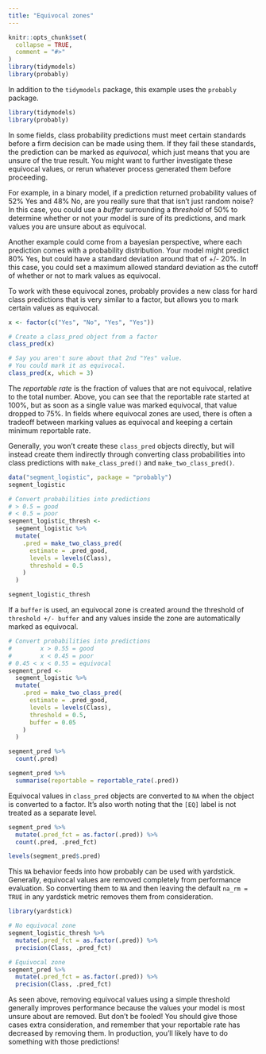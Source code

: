 ```yaml
---
title: "Equivocal zones"
---
```


```r
knitr::opts_chunk$set(
  collapse = TRUE,
  comment = "#>"
)
library(tidymodels)
library(probably)
```

In addition to the `tidymodels` package, this example uses the `probably` package. 


```r
library(tidymodels)
library(probably)
```

In some fields, class probability predictions must meet certain standards before a firm decision can be made using them. If they fail these standards, the prediction can be marked as _equivocal_, which just means that you are unsure of the true result. You might want to further investigate these equivocal values, or rerun whatever process generated them before proceeding.

For example, in a binary model, if a prediction returned probability values of 52% Yes and 48% No, are you really sure that that isn't just random noise? In this case, you could use a _buffer_ surrounding a _threshold_ of 50% to determine whether or not your model is sure of its predictions, and mark values you are unsure about as equivocal. 

Another example could come from a bayesian perspective, where each prediction comes with a probability distribution. Your model might predict 80% Yes, but could have a standard deviation around that of +/- 20%. In this case, you could set a maximum allowed standard deviation as the cutoff of whether or not to mark values as equivocal. 

To work with these equivocal zones, probably provides a new class for hard class predictions that is very similar to a factor, but allows you to mark certain values as equivocal.

```r
x <- factor(c("Yes", "No", "Yes", "Yes"))

# Create a class_pred object from a factor
class_pred(x)

# Say you aren't sure about that 2nd "Yes" value. 
# You could mark it as equivocal.
class_pred(x, which = 3)
```

The _reportable rate_ is the fraction of values that are not equivocal, relative to the total number. Above, you can see that the reportable rate started at 100%, but as soon as a single value was marked equivocal, that value dropped to 75%. In fields where equivocal zones are used, there is often a tradeoff between marking values as equivocal and keeping a certain minimum reportable rate.

Generally, you won't create these `class_pred` objects directly, but will instead create them indirectly through converting class probabilities into class predictions with `make_class_pred()` and `make_two_class_pred()`.

```r
data("segment_logistic", package = "probably")
segment_logistic

# Convert probabilities into predictions
# > 0.5 = good
# < 0.5 = poor
segment_logistic_thresh <- 
  segment_logistic %>%
  mutate(
    .pred = make_two_class_pred(
      estimate = .pred_good, 
      levels = levels(Class), 
      threshold = 0.5
    )
  )

segment_logistic_thresh
```

If a `buffer` is used, an equivocal zone is created around the threshold of 
`threshold +/- buffer` and any values inside the zone are automatically marked
as equivocal.

```r
# Convert probabilities into predictions
#        x > 0.55 = good
#        x < 0.45 = poor
# 0.45 < x < 0.55 = equivocal
segment_pred <- 
  segment_logistic %>%
  mutate(
    .pred = make_two_class_pred(
      estimate = .pred_good, 
      levels = levels(Class), 
      threshold = 0.5,
      buffer = 0.05
    )
  ) 

segment_pred %>%
  count(.pred)

segment_pred %>%
  summarise(reportable = reportable_rate(.pred))
```

Equivocal values in `class_pred` objects are converted to `NA` when the object
is converted to a factor. It's also worth noting that the `[EQ]` label is not
treated as a separate level.

```r
segment_pred %>%
  mutate(.pred_fct = as.factor(.pred)) %>%
  count(.pred, .pred_fct)

levels(segment_pred$.pred)
```

This `NA` behavior feeds into how probably can be used with yardstick. Generally,
equivocal values are removed completely from performance evaluation. So converting
them to `NA` and then leaving the default `na_rm = TRUE` in any yardstick metric
removes them from consideration.

```r
library(yardstick)

# No equivocal zone
segment_logistic_thresh %>%
  mutate(.pred_fct = as.factor(.pred)) %>%
  precision(Class, .pred_fct)

# Equivocal zone
segment_pred %>%
  mutate(.pred_fct = as.factor(.pred)) %>%
  precision(Class, .pred_fct)
```

As seen above, removing equivocal values using a simple threshold generally improves performance because the values your model is most unsure about are removed. But don't be fooled! You should give those cases extra consideration, and remember that your reportable rate has decreased by removing them. In production, you'll likely have to do something with those predictions!
